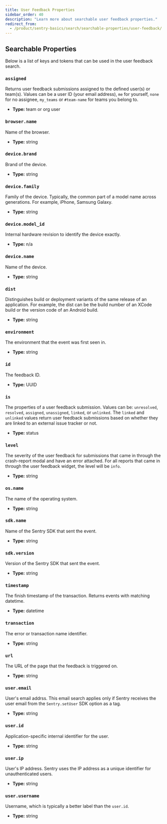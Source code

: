 ```yaml
---
title: User Feedback Properties
sidebar_order: 40
description: "Learn more about searchable user feedback properties."
redirect_from:
  - /product/sentry-basics/search/searchable-properties/user-feedback/
---
```


<Include name="searchable-properties/intro-for-user-feedback.mdx" />

## Searchable Properties

Below is a list of keys and tokens that can be used in the user feedback search.

<DefinitionList>

### `assigned`

Returns user feedback submissions assigned to the defined user(s) or team(s). Values can be a user ID (your email address), `me` for yourself, `none` for no assignee, `my_teams` or `#team-name` for teams you belong to.

- **Type:** team or org user

### `browser.name`

Name of the browser.

- **Type:** string

### `device.brand`

Brand of the device.

- **Type:** string

### `device.family`

Family of the device. Typically, the common part of a model name across generations. For example, iPhone, Samsung Galaxy.

- **Type:** string

### `device.model_id`

Internal hardware revision to identify the device exactly.

- **Type:** n/a

### `device.name`

Name of the device.

- **Type:** string

### `dist`

Distinguishes build or deployment variants of the same release of an application. For example, the dist can be the build number of an XCode build or the version code of an Android build.

- **Type:** string

### `environment`

The environment that the event was first seen in.

- **Type:** string

### `id`

The feedback ID.

- **Type:** UUID

### `is`

The properties of a user feedback submission. Values can be: `unresolved`, `resolved`, `assigned`, `unassigned`, `linked`, or `unlinked`. The `linked` and `unlinked` values return user feedback submissions based on whether they are linked to an external issue tracker or not.

- **Type:** status

### `level`

The severity of the user feedback for submissions that came in through the crash-report modal and have an error attached. For all reports that came in through the user feedback widget, the level will be `info`.

- **Type:** string

### `os.name`

The name of the operating system.

- **Type:** string

### `sdk.name`

Name of the Sentry SDK that sent the event.

- **Type:** string

### `sdk.version`

Version of the Sentry SDK that sent the event.

- **Type:** string

### `timestamp`

The finish timestamp of the transaction. Returns events with matching datetime.

- **Type:** datetime

### `transaction`

The error or transaction name identifier.

- **Type:** string

### `url`

The URL of the page that the feedback is triggered on.

- **Type:** string

### `user.email`

User's email addrss. This email search applies only if Sentry receives the user email from the `Sentry.setUser` SDK option as a tag.

- **Type:** string

### `user.id`

Application-specific internal identifier for the user.

- **Type:** string

### `user.ip`

User's IP address. Sentry uses the IP address as a unique identifier for unauthenticated users.

- **Type:** string

### `user.username`

Username, which is typically a better label than the `user.id`.

- **Type:** string

</DefinitionList>
